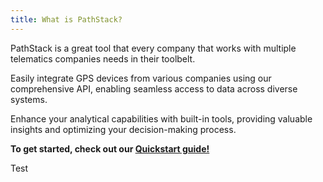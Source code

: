 ```yaml
---
title: What is PathStack?
---
```


PathStack is a great tool that every company that works with multiple telematics companies needs in their toolbelt.

Easily integrate GPS devices from various companies using our comprehensive API, enabling seamless access to data across
diverse systems.

Enhance your analytical capabilities with built-in tools, providing valuable insights and optimizing your decision-making
process.

**To get started, check out our [Quickstart guide!](/quickstart)**

Test
